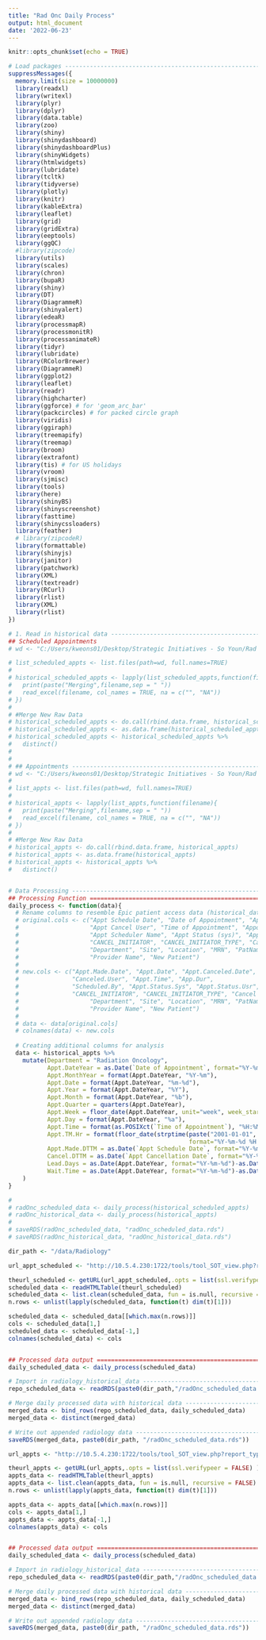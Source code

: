```yaml
---
title: "Rad Onc Daily Process"
output: html_document
date: '2022-06-23'
---
```


```r
knitr::opts_chunk$set(echo = TRUE)
```

```r
# Load packages ----------------------------------------------------------------
suppressMessages({
  memory.limit(size = 10000000)
  library(readxl)
  library(writexl)
  library(plyr)
  library(dplyr)
  library(data.table)
  library(zoo)
  library(shiny)
  library(shinydashboard)
  library(shinydashboardPlus)
  library(shinyWidgets)
  library(htmlwidgets)
  library(lubridate)
  library(tcltk)
  library(tidyverse)
  library(plotly)
  library(knitr)
  library(kableExtra)
  library(leaflet)
  library(grid)
  library(gridExtra)
  library(eeptools)
  library(ggQC)
  #library(zipcode)
  library(utils)
  library(scales)
  library(chron)
  library(bupaR)
  library(shiny)
  library(DT)
  library(DiagrammeR)
  library(shinyalert)
  library(edeaR)
  library(processmapR)
  library(processmonitR)
  library(processanimateR)
  library(tidyr)
  library(lubridate)
  library(RColorBrewer)
  library(DiagrammeR)
  library(ggplot2)
  library(leaflet)
  library(readr)
  library(highcharter)
  library(ggforce) # for 'geom_arc_bar'
  library(packcircles) # for packed circle graph
  library(viridis)
  library(ggiraph)
  library(treemapify)
  library(treemap)
  library(broom)
  library(extrafont)
  library(tis) # for US holidays
  library(vroom)
  library(sjmisc)
  library(tools)
  library(here)
  library(shinyBS)
  library(shinyscreenshot)
  library(fasttime)
  library(shinycssloaders)
  library(feather)
  # library(zipcodeR)
  library(formattable)
  library(shinyjs)
  library(janitor)
  library(patchwork)
  library(XML)
  library(textreadr)
  library(RCurl)
  library(rlist)
  library(XML)
  library(rlist)
})

```

```r

# 1. Read in historical data -------------------------------------------------
## Scheduled Appointments
# wd <- "C:/Users/kweons01/Desktop/Strategic Initiatives - So Youn/Rad Onc Data/Scheduled Appts"

# list_scheduled_appts <- list.files(path=wd, full.names=TRUE)
# 
# historical_scheduled_appts <- lapply(list_scheduled_appts,function(filename){
#   print(paste("Merging",filename,sep = " "))
#   read_excel(filename, col_names = TRUE, na = c("", "NA"))
# })
# 
# #Merge New Raw Data 
# historical_scheduled_appts <- do.call(rbind.data.frame, historical_scheduled_appts )
# historical_scheduled_appts <- as.data.frame(historical_scheduled_appts)
# historical_scheduled_appts <- historical_scheduled_appts %>%
#   distinct()
# 
# 
# ## Appointments --------------------------------------------------------------
# wd <- "C:/Users/kweons01/Desktop/Strategic Initiatives - So Youn/Rad Onc Data/Appts"
# 
# list_appts <- list.files(path=wd, full.names=TRUE)
# 
# historical_appts <- lapply(list_appts,function(filename){
#   print(paste("Merging",filename,sep = " "))
#   read_excel(filename, col_names = TRUE, na = c("", "NA"))
# })
# 
# #Merge New Raw Data 
# historical_appts <- do.call(rbind.data.frame, historical_appts)
# historical_appts <- as.data.frame(historical_appts)
# historical_appts <- historical_appts %>%
#   distinct()


# Data Processing --------------------------------------------------------------
## Processing Function =========================================================
daily_process <- function(data){
  # Rename columns to resemble Epic patient access data (historical_data)
  # original.cols <- c("Appt Schedule Date", "Date of Appointment", "Appt Cancellation Date", 
  #                    "Appt Cancel User", "Time of Appointment", "Appointment Duration", 
  #                    "Appt Scheduler Name", "Appt Status (sys)", "Appt Status (usr)", 
  #                    "CANCEL_INITIATOR", "CANCEL_INITIATOR_TYPE", "Cancel Reason", "Date of Service", 
  #                    "Department", "Site", "Location", "MRN", "PatName", "Vist Type", "Description",
  #                    "Provider Name", "New Patient")
  # 
  # new.cols <- c("Appt.Made.Date", "Appt.Date", "Appt.Canceled.Date", 
  #               "Canceled.User", "Appt.Time", "App.Dur", 
  #               "Scheduled.By", "Appt.Status.Sys", "Appt.Status.Usr", 
  #               "CANCEL_INITIATOR", "CANCEL_INITIATOR_TYPE", "Cancel Reason", "Date of Service", 
  #                    "Department", "Site", "Location", "MRN", "PatName", "Vist Type", "Description",
  #                    "Provider Name", "New Patient")
  # 
  # data <- data[original.cols]
  # colnames(data) <- new.cols
  
  # Creating additional columns for analysis
  data <- historical_appts %>%
    mutate(Department = "Radiation Oncology",
           Appt.DateYear = as.Date(`Date of Appointment`, format="%Y-%m-%d"),
           Appt.MonthYear = format(Appt.DateYear, "%Y-%m"),
           Appt.Date = format(Appt.DateYear, "%m-%d"),
           Appt.Year = format(Appt.DateYear, "%Y"),
           Appt.Month = format(Appt.DateYear, "%b"),
           Appt.Quarter = quarters(Appt.DateYear),
           Appt.Week = floor_date(Appt.DateYear, unit="week", week_start = 1),
           Appt.Day = format(Appt.DateYear, "%a"),
           Appt.Time = format(as.POSIXct(`Time of Appointment`), "%H:%M"),
           Appt.TM.Hr = format(floor_date(strptime(paste("2001-01-01", Appt.Time), 
                                                   format="%Y-%m-%d %H:%M"), unit="hour"), format="%H:%M"),
           Appt.Made.DTTM = as.Date(`Appt Schedule Date`, format="%Y-%m-%d"),
           Cancel.DTTM = as.Date(`Appt Cancellation Date`, format="%Y-%m-%d"),
           Lead.Days = as.Date(Appt.DateYear, format="%Y-%m-%d")-as.Date(Cancel.DTTM, format="%Y-%m-%d"),
           Wait.Time = as.Date(Appt.DateYear, format="%Y-%m-%d")-as.Date(Appt.Made.DTTM, format="%Y-%m-%d")
    )
}

# 
# radOnc_scheduled_data <- daily_process(historical_scheduled_appts)
# radOnc_historical_data <- daily_process(historical_appts)
# 
# saveRDS(radOnc_scheduled_data, "radOnc_scheduled_data.rds")
# saveRDS(radOnc_historical_data, "radOnc_historical_data.rds")

```



```r

dir_path <- "/data/Radiology"

url_appt_scheduled <- "http://10.5.4.230:1722/tools/tool_SOT_view.php?report_type=1"

theurl_scheduled <- getURL(url_appt_scheduled,.opts = list(ssl.verifypeer = FALSE) )
scheduled_data <- readHTMLTable(theurl_scheduled)
scheduled_data <- list.clean(scheduled_data, fun = is.null, recursive = FALSE)
n.rows <- unlist(lapply(scheduled_data, function(t) dim(t)[1]))

scheduled_data <- scheduled_data[[which.max(n.rows)]]
cols <- scheduled_data[1,]
scheduled_data <- scheduled_data[-1,]
colnames(scheduled_data) <- cols


## Processed data output =======================================================
daily_scheduled_data <- daily_process(scheduled_data)

# Import in radiology_historical_data ------------------------------------------
repo_scheduled_data <- readRDS(paste0(dir_path,"/radOnc_scheduled_data.rds"))

# Merge daily processed data with historical data ------------------------------
merged_data <- bind_rows(repo_scheduled_data, daily_scheduled_data)
merged_data <- distinct(merged_data)

# Write out appended radiology data --------------------------------------------
saveRDS(merged_data, paste0(dir_path, "/radOnc_scheduled_data.rds"))


```


```r

url_appts <- "http://10.5.4.230:1722/tools/tool_SOT_view.php?report_type=0"

theurl_appts <- getURL(url_appts,.opts = list(ssl.verifypeer = FALSE) )
appts_data <- readHTMLTable(theurl_appts)
appts_data <- list.clean(appts_data, fun = is.null, recursive = FALSE)
n.rows <- unlist(lapply(appts_data, function(t) dim(t)[1]))

appts_data <- appts_data[[which.max(n.rows)]]
cols <- appts_data[1,]
appts_data <- appts_data[-1,]
colnames(appts_data) <- cols


## Processed data output =======================================================
daily_scheduled_data <- daily_process(scheduled_data)

# Import in radiology_historical_data ------------------------------------------
repo_scheduled_data <- readRDS(paste0(dir_path,"/radOnc_scheduled_data.rds"))

# Merge daily processed data with historical data ------------------------------
merged_data <- bind_rows(repo_scheduled_data, daily_scheduled_data)
merged_data <- distinct(merged_data)

# Write out appended radiology data --------------------------------------------
saveRDS(merged_data, paste0(dir_path, "/radOnc_scheduled_data.rds"))

```


